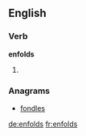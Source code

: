 ==English==

===Verb===
'''enfolds'''

# {{third-person singular of|[[enfold]]}}

===Anagrams===
* [[fondles#English|fondles]]

[[de:enfolds]]
[[fr:enfolds]]